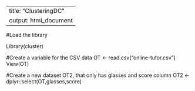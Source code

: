 ---
title: "ClusteringDC"
output: html_document
--

#Load the library

Library(cluster)

#Create a variable for the CSV data
OT <- read.csv("online-tutor.csv")
View(OT)

#Create a new dataset OT2, that only has glasses and score column
OT2 <- dplyr::select(OT,glasses,score)